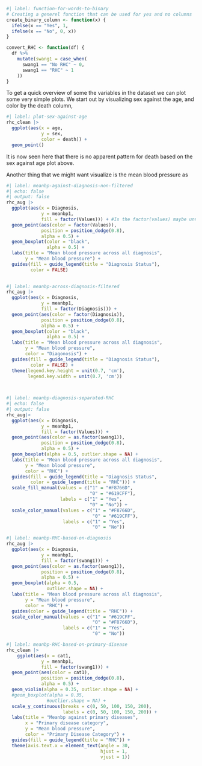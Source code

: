 

```r
#| label: function-for-words-to-binary
# Creating a generel function that can be used for yes and no columns
create_binary_column <- function(x) {
  ifelse(x == "Yes", 1, 
  ifelse(x == "No", 0, x))
}

convert_RHC <- function(df) {
  df %>%
    mutate(swang1 = case_when(
      swang1 == "No RHC" ~ 0,
      swang1 == "RHC" ~ 1
    ))
}


```

To get a quick overview of some the variables in the dataset we can plot some very simple plots. We start out by visualizing sex against the age, and color by the death column,
```r
#| label: plot-sex-against-age
rhc_clean |> 
  ggplot(aes(x = age, 
             y = sex, 
             color = death)) +
  geom_point()


```
It is now seen here that there is no apparent pattern for death based on the sex against age plot above. 

Another thing that we might want visualize is the mean blood pressure as 
```r
#| label: meanbp-against-diagnosis-non-filtered
#| echo: false
#| output: false
rhc_aug |> 
  ggplot(aes(x = Diagnosis, 
             y = meanbp1,
             fill = factor(Values))) + #Is the factor(values) maybe unnecessary?
  geom_point(aes(color = factor(Values)), 
             position = position_dodge(0.8), 
             alpha = 0.5) +
  geom_boxplot(color = "black", 
               alpha = 0.5) +
  labs(title = "Mean blood pressure across all diagnosis",
       y = "Mean blood pressure") +
  guides(fill = guide_legend(title = "Diagnosis Status"),
         color = FALSE)
  
```

```r
#| label: meanbp-across-diagnosis-filtered
rhc_aug |> 
  ggplot(aes(x = Diagnosis, 
             y = meanbp1,
             fill = factor(Diagnosis))) +
  geom_point(aes(color = factor(Diagnosis)), 
             position = position_dodge(0.8), 
             alpha = 0.5) +
  geom_boxplot(color = "black", 
               alpha = 0.5) +
  labs(title = "Mean blood pressure across all diagnosis",
       y = "Mean blood pressure",
       color = "Diagonosis") +
  guides(fill = guide_legend(title = "Diagnosis Status"),
         color = FALSE) +
  theme(legend.key.height = unit(0.7, 'cm'),
        legend.key.width = unit(0.7, 'cm'))

  
```


```r
#| label: meanbp-diagnosis-separated-RHC
#| echo: false
#| output: false
rhc_aug|> 
  ggplot(aes(x = Diagnosis, 
             y = meanbp1,
             fill = factor(Values))) +
  geom_point(aes(color = as.factor(swang1)),
             position = position_dodge(0.8), 
             alpha = 0.5) +
  geom_boxplot(alpha = 0.5, outlier.shape = NA) +
  labs(title = "Mean blood pressure across all diagnosis",
       y = "Mean blood pressure",
       color = "RHC") +
  guides(fill = guide_legend(title = "Diagnosis Status",
         color = guide_legend(title = "RHC"))) +
  scale_fill_manual(values = c("1" = "#F8766D", 
                               "0" = "#619CFF"), 
                    labels = c("1" = "Yes", 
                               "0" = "No")) +
  scale_color_manual(values = c("1" = "#F8766D",
                                "0" = "#619CFF"), 
                     labels = c("1" = "Yes", 
                                "0" = "No"))
```

```r
#| label: meanbp-RHC-based-on-diagnosis
rhc_aug |> 
  ggplot(aes(x = Diagnosis, 
             y = meanbp1,
             fill = factor(swang1))) +
  geom_point(aes(color = as.factor(swang1)),
             position = position_dodge(0.8), 
             alpha = 0.5) +
  geom_boxplot(alpha = 0.5, 
               outlier.shape = NA) +
  labs(title = "Mean blood pressure across all diagnosis",
       y = "Mean blood pressure",
       color = "RHC") +
  guides(color = guide_legend(title = "RHC")) +
  scale_color_manual(values = c("1" = "#619CFF", 
                                "0" = "#F8766D"), 
                     labels = c("1" = "Yes", 
                                "0" = "No"))
```


```r
#| label: meanbp-RHC-based-on-primary-disease
rhc_clean |> 
    ggplot(aes(x = cat1, 
             y = meanbp1,
             fill = factor(swang1))) +
  geom_point(aes(color = cat1),
             position = position_dodge(0.8), 
             alpha = 0.5) +
  geom_violin(alpha = 0.35, outlier.shape = NA) +
  #geom_boxplot(alpha = 0.35, 
               #outlier.shape = NA) +
  scale_y_continuous(breaks = c(0, 50, 100, 150, 200),
                     labels = c(0, 50, 100, 150, 200)) +
  labs(title = "Meanbp against primary diseases",
       x = "Primary disease category",
       y = "Mean blood pressure",
       color = "Primary Disease Category") +
  guides(fill = guide_legend(title = "RHC")) +
  theme(axis.text.x = element_text(angle = 30,
                                   hjust = 1,
                                   vjust = 1))
```




































